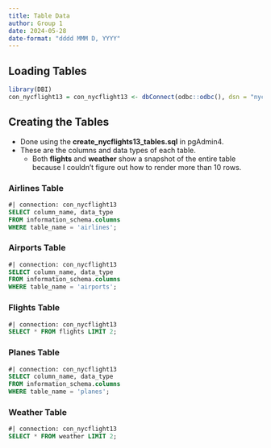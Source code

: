 ```yaml
---
title: Table Data
author: Group 1
date: 2024-05-28
date-format: "dddd MMM D, YYYY"
---
```



## Loading Tables
```r
library(DBI)
con_nycflight13 = con_nycflight13 <- dbConnect(odbc::odbc(), dsn = "nycflight13", timeout = 10)
```

## Creating the Tables
- Done using the **create_nycflights13_tables.sql** in pgAdmin4.
- These are the columns and data types of each table.
  - Both **flights** and **weather** show a snapshot of the entire table because I couldn't figure out how to render more than 10 rows.

### Airlines Table
```sql
#| connection: con_nycflight13
SELECT column_name, data_type
FROM information_schema.columns
WHERE table_name = 'airlines';
```
### Airports Table
```sql
#| connection: con_nycflight13
SELECT column_name, data_type
FROM information_schema.columns
WHERE table_name = 'airports';
```
### Flights Table
```sql
#| connection: con_nycflight13
SELECT * FROM flights LIMIT 2;
```
### Planes Table
```sql
#| connection: con_nycflight13
SELECT column_name, data_type
FROM information_schema.columns
WHERE table_name = 'planes';
```
### Weather Table
```sql
#| connection: con_nycflight13
SELECT * FROM weather LIMIT 2;
```